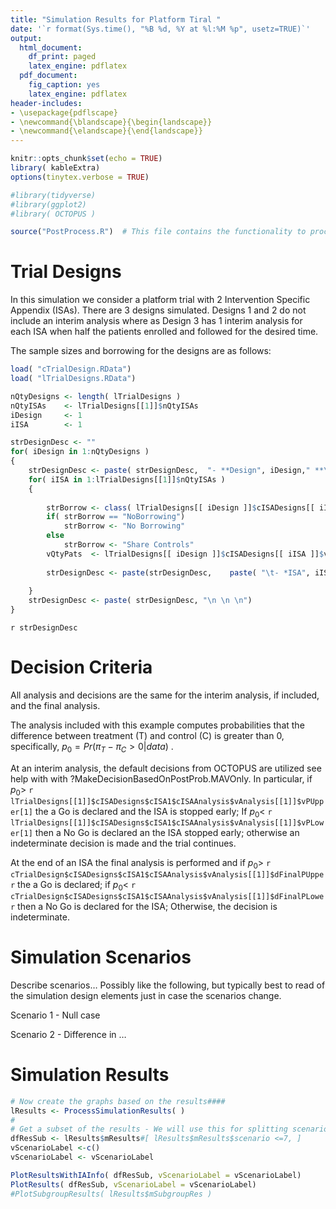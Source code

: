```yaml
---
title: "Simulation Results for Platform Tiral "
date: '`r format(Sys.time(), "%B %d, %Y at %l:%M %p", usetz=TRUE)`'
output:
  html_document:
    df_print: paged
    latex_engine: pdflatex
  pdf_document:
    fig_caption: yes
    latex_engine: pdflatex
header-includes:
- \usepackage{pdflscape}
- \newcommand{\blandscape}{\begin{landscape}}
- \newcommand{\elandscape}{\end{landscape}}
---
```


```r
knitr::opts_chunk$set(echo = TRUE)
library( kableExtra)
options(tinytex.verbose = TRUE)
```

```r
#library(tidyverse)
#library(ggplot2)
#library( OCTOPUS )

source("PostProcess.R")  # This file contains the functionality to process the simulation results and plot

```

# Trial Designs
In this simulation we consider a platform trial with 2 Intervention Specific Appendix (ISAs).  There are 3 designs simulated.  Designs 1 and 2 do not include an interim analysis where as Design 3 has 1 interim analysis for each ISA when half the patients enrolled and followed for the desired time.

The sample sizes and borrowing for the designs are as follows:

```r
load( "cTrialDesign.RData")
load( "lTrialDesigns.RData") 

nQtyDesigns <- length( lTrialDesigns )
nQtyISAs    <- lTrialDesigns[[1]]$nQtyISAs
iDesign     <- 1
iISA        <- 1

strDesignDesc <- ""
for( iDesign in 1:nQtyDesigns )
{
    strDesignDesc <- paste( strDesignDesc,  "- **Design", iDesign," **\n" )
    for( iISA in 1:lTrialDesigns[[1]]$nQtyISAs )
    {
       
        strBorrow <- class( lTrialDesigns[[ iDesign ]]$cISADesigns[[ iISA ]]$cISAAnalysis )
        if( strBorrow == "NoBorrowing")
            strBorrow <- "No Borrowing"
        else
            strBorrow <- "Share Controls"
        vQtyPats  <- lTrialDesigns[[ iDesign ]]$cISADesigns[[ iISA ]]$vQtyPats
        
        strDesignDesc <- paste(strDesignDesc,    paste( "\t- *ISA", iISA, "*- Borrowing: ", strBorrow, ", # Patients on Control:", vQtyPats[1], ", # Patients on Treatment:", vQtyPats[2], "\n", sep="" ))
        
    }
    strDesignDesc <- paste( strDesignDesc, "\n \n \n")
}

```

`r strDesignDesc `

# Decision Criteria 

All analysis and decisions are the same for the interim analysis, if included, and the final analysis.  

The analysis included with this example computes probabilities that the difference between treatment (T) and control (C) is greater than 0, specifically,  $p_{0} =Pr( \pi_T - \pi_C > 0 | data )$ .

At an interim analysis, the default decisions from OCTOPUS are utilized see help with with ?MakeDecisionBasedOnPostProb.MAVOnly.  In particular, if $p_{0} >$ `r lTrialDesigns[[1]]$cISADesigns$cISA1$cISAAnalysis$vAnalysis[[1]]$vPUpper[1] ` the a Go is declared and the ISA is stopped early;  If $p_{0} <$  `r lTrialDesigns[[1]]$cISADesigns$cISA1$cISAAnalysis$vAnalysis[[1]]$vPLower[1] ` then a No Go is declared an the ISA stopped early; otherwise an indeterminate decision is made and the trial continues.  

At the end of an ISA the final analysis is performed and if $p_{0} >$ `r cTrialDesign$cISADesigns$cISA1$cISAAnalysis$vAnalysis[[1]]$dFinalPUpper ` the a Go is declared; if $p_{0} <$ `r cTrialDesign$cISADesigns$cISA1$cISAAnalysis$vAnalysis[[1]]$dFinalPLower ` then a No Go is declared for the ISA; Otherwise, the decision is indeterminate.  




# Simulation Scenarios

Describe scenarios... Possibly like the following, but typically best to read of the simulation design elements just in case the scenarios change. 

Scenario 1 - Null case

Scenario 2 - Difference in ...

# Simulation Results

```r

# Now create the graphs based on the results####
lResults <- ProcessSimulationResults( )
#
# Get a subset of the results - We will use this for splitting scenarios into meaningful graphs
dfResSub <- lResults$mResults#[ lResults$mResults$scenario <=7, ]
vScenarioLabel <-c()
vScenarioLabel <- vScenarioLabel

PlotResultsWithIAInfo( dfResSub, vScenarioLabel = vScenarioLabel)
PlotResults( dfResSub, vScenarioLabel = vScenarioLabel)
#PlotSubgroupResults( lResults$mSubgroupRes )


```






